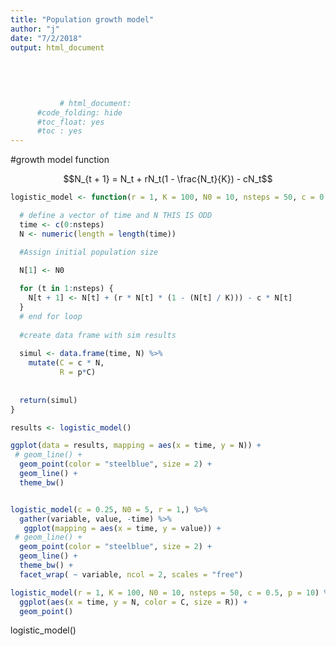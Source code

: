 ```yaml
---
title: "Population growth model"
author: "j"
date: "7/2/2018"
output: html_document
 
   
     
       
         
           # html_document:
      #code_folding: hide
      #toc_float: yes
      #toc : yes
---
```








#growth model function

$$N_{t + 1} = N_t + rN_t(1 - \frac{N_t}{K}) - cN_t$$    
 










```r

logistic_model <- function(r = 1, K = 100, N0 = 10, nsteps = 50, c = 0.5, p = 10){

  # define a vector of time and N THIS IS ODD
  time <- c(0:nsteps)
  N <- numeric(length = length(time))

  #Assign initial population size
  
  N[1] <- N0

  for (t in 1:nsteps) {
    N[t + 1] <- N[t] + (r * N[t] * (1 - (N[t] / K))) - c * N[t]
  }
  # end for loop
  
  #create data frame with sim results
  
  simul <- data.frame(time, N) %>% 
    mutate(C = c * N,
           R = p*C)
  
  
  return(simul)
}

```

```r
results <- logistic_model()

ggplot(data = results, mapping = aes(x = time, y = N)) +
 # geom_line() +
  geom_point(color = "steelblue", size = 2) +
  geom_line() +
  theme_bw()



```

```r
logistic_model(c = 0.25, N0 = 5, r = 1,) %>% 
  gather(variable, value, -time) %>% 
   ggplot(mapping = aes(x = time, y = value)) +
 # geom_line() +
  geom_point(color = "steelblue", size = 2) +
  geom_line() +
  theme_bw() +
  facet_wrap( ~ variable, ncol = 2, scales = "free")
```





```r
logistic_model(r = 1, K = 100, N0 = 10, nsteps = 50, c = 0.5, p = 10) %>% 
  ggplot(aes(x = time, y = N, color = C, size = R)) +
  geom_point()
```

logistic_model()


